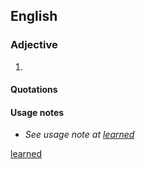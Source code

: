 ==English==

===Adjective===
{{en-adj}}

# {{poetic}} {{alternative spelling of|[[learned#Adjective|learned]]}}

====Quotations====
{{seecites}}

====Usage notes====
* ''See usage note at [[learned#Usage notes|learned]]''

{{anagrams:en/adeelnr}}
[[Category:English words spelled with diacritics|learned]]